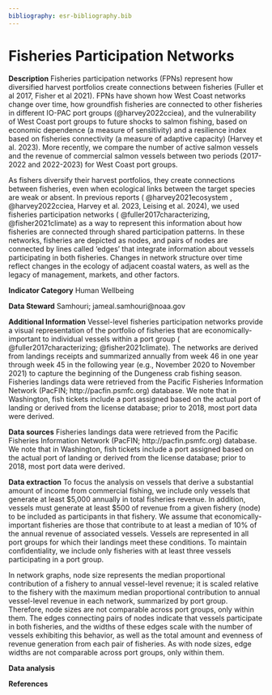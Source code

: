 ```yaml
---
bibliography: esr-bibliography.bib
---
```


# Fisheries Participation Networks

**Description** Fisheries participation networks (FPNs) represent how diversified harvest portfolios create connections between fisheries (Fuller et al 2017, Fisher et al 2021). FPNs have shown how West Coast networks change over time, how groundfish fisheries are connected to other fisheries in different IO-PAC port groups (@harvey2022cciea), and the vulnerability of West Coast port groups to future shocks to salmon fishing, based on economic dependence (a measure of sensitivity) and a resilience index based on fisheries connectivity (a measure of adaptive capacity) (Harvey et al. 2023). More recently, we compare the number of active salmon vessels and the revenue of commercial salmon vessels between two periods (2017-2022 and 2022-2023) for West Coast port groups.

As fishers diversify their harvest portfolios, they create connections between fisheries, even when ecological links between the target species are weak or absent. In previous reports ( @harvey2021ecosystem , @harvey2022cciea, Harvey et al. 2023, Leising et al. 2024), we used fisheries participation networks ( @fuller2017characterizing, @fisher2021climate) as a way to represent this information about how fisheries are connected through shared participation patterns. In these networks, fisheries are depicted as nodes, and pairs of nodes are connected by lines called 'edges' that integrate information about vessels participating in both fisheries. Changes in network structure over time reflect changes in the ecology of adjacent coastal waters, as well as the legacy of management, markets, and other factors.

**Indicator Category** Human Wellbeing

**Data Steward** Samhouri; jameal.samhouri\@noaa.gov

**Additional Information** Vessel-level fisheries participation networks provide a visual representation of the portfolio of fisheries that are economically-important to individual vessels within a port group ( @fuller2017characterizing; @fisher2021climate). The networks are derived from landings receipts and summarized annually from week 46 in one year through week 45 in the following year (e.g., November 2020 to November 2021) to capture the beginning of the Dungeness crab fishing season. Fisheries landings data were retrieved from the Pacific Fisheries Information Network (PacFIN; http://pacfin.psmfc.org) database. We note that in Washington, fish tickets include a port assigned based on the actual port of landing or derived from the license database; prior to 2018, most port data were derived.

**Data sources** Fisheries landings data were retrieved from the Pacific Fisheries Information Network (PacFIN; http://pacfin.psmfc.org) database. We note that in Washington, fish tickets include a port assigned based on the actual port of landing or derived from the license database; prior to 2018, most port data were derived.

**Data extraction** To focus the analysis on vessels that derive a substantial amount of income from commercial fishing, we include only vessels that generate at least \$5,000 annually in total fisheries revenue. In addition, vessels must generate at least \$500 of revenue from a given fishery (node) to be included as participants in that fishery. We assume that economically-important fisheries are those that contribute to at least a median of 10% of the annual revenue of associated vessels. Vessels are represented in all port groups for which their landings meet these conditions. To maintain confidentiality, we include only fisheries with at least three vessels participating in a port group.

In network graphs, node size represents the median proportional contribution of a fishery to annual vessel-level revenue; it is scaled relative to the fishery with the maximum median proportional contribution to annual vessel-level revenue in each network, summarized by port group. Therefore, node sizes are not comparable across port groups, only within them. The edges connecting pairs of nodes indicate that vessels participate in both fisheries, and the widths of these edges scale with the number of vessels exhibiting this behavior, as well as the total amount and evenness of revenue generation from each pair of fisheries. As with node sizes, edge widths are not comparable across port groups, only within them.

**Data analysis**

**References**
